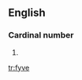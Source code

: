 ==English==

===Cardinal number===
{{infl|en|cardinal number}}

# {{obsolete spelling of|five}}

[[tr:fyve]]